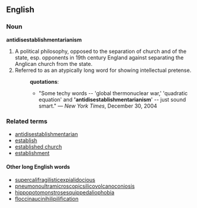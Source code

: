 {{wikipedia}}
==English==

===Noun===
'''antidisestablishmentarianism'''
# A political philosophy, opposed to the separation of church and of the state, esp. opponents in 19th century England against separating the Anglican church from the state.
# Referred to as an atypically long word for showing intellectual pretense.
#:'''quotations''':
#:*"Some techy words -- 'global thermonuclear war,' 'quadratic equation' and ''''antidisestablishmentarianism'''' -- just sound smart." &mdash; ''New York Times'', December 30, 2004
===Related terms===
*[[antidisestablishmentarian]]
*[[establish]]
*[[established church]]
*[[establishment]]
====Other long English words====
*[[supercalifragilisticexpialidocious]] 
*[[pneumonoultramicroscopicsilicovolcanoconiosis]]
*[[hippopotomonstrosesquippedaliophobia]]
*[[floccinaucinihilipilification]]
